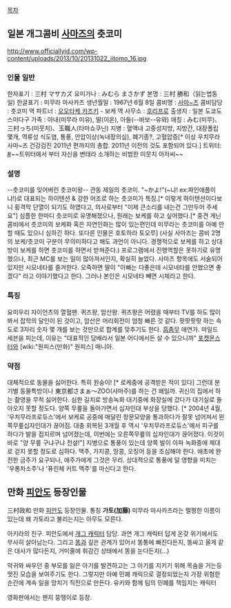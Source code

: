 [[목차]]

== 일본 개그콤비 [[사마즈]]의 츳코미 ==

http://www.officiallyjd.com/wp-content/uploads/2013/10/20131022_iitomo_16.jpg
=== 인물 일반 ===
한자표기 : 三村 マサカズ
요미가나 : みむら まさかず
본명 : 三村 勝和（읽는법동일)
한글표기 : 미무라 마사카즈
생년월일 : 1967년 6월 8일
콤비명 : [[사마~즈]]
콤비담당 : 츳코미 역
파트너 : [[오오타케 카즈키]] - 보케 역
사무소 : [[호리프로]]
출생지 : 일본 도쿄도 스미다구
가족 : 아내(미무라 미유), 딸(이온), 아들(--바보--유와)
애칭 : みむ(미무)、三村っち(미뭇치)、玉職人(타마쇼쿠닌)
지병 : 혈액내 고중성지방, 지방간, 대장폴립 몇개, 역류성 식도염, 통풍, 안압이상(녹내장의심), 폐기종?, 고혈압증[* 이상 우치무라 사마~즈 건강검진 2011년 편까지의 총합. 2011년 이전의 것도 포함되어 있다.]
트위터: [https://twitter.com/hentaimimura #]~~트위터에서 부터 자신을 변태라 소개하는 비범한 미뭇치 아저씨~~

=== 설명 ===
--츳코미를 잊어버린 츳코미왕-- 관동 제일의 츳코미. 
"~かよ!"(~냐! ex:파인애플이냐!)로 대표되는 하이텐션 & 강한 어조로 하는 츳코미가 특징.[* 이렇게 하이텐션이다보니 횡격막 단열이 되기도 하였다고, 의사로부터 "이제 큰소리를 내는건 그만두어 주세요"]
심플한 한마디 츳코미로 유명해졌으나, 원래는 보케를 하고 싶어했다.[* 중견 게닌 콤비에서 츳코미의 보케화 혹은 자연인화는 많이 있는편인데 미무라는 츳코미를 아예 안 할 때도 있으니 심하긴 하다. 또다른 인물은 호토하라 토오루]
(사실 사마즈는 콤비 2명의 보케/츳코미 구분이 무의미하다고 해도 과언이 아니다. 경쟁적으로 보케를 하고 상대방이 보케를 하면 츳코미를 하면서 받쳐준다.)
프로그램에서 진행역할은 못하기로 유명했으나, 최근 MC를 보는 일이 많아져서인지, 확실히 늘었다.
사마즈 항목에도 서술되어있지만 시모네타를 즐겨한다. 오죽하면 딸이 "아빠는 다좋은데 시모네타를 안했으면 좋겠다" 라고 이야기했다고 한다. 그러나 본인은 시모네타 빼면 시체라고 한다.


=== 특징 ===
요미우리 자이언츠의 열혈팬.
퀴즈왕, 암산왕. 퀴즈왕은 어렸을 때부터 TV를 하도 많이 봐서 잡학의 달인이 된 것이고, 암산은 머리회전이 엄청 빠른 것 같다. 팟팟팟팟 하는 속도로 3자리 숫자 몇 개를 보는 것만으로 합계를 맞추기도 한다. [[흠좀무]]
애연가. 마일드 세븐을 피는데, 이유는 "대표적인 담배라서 일본 어디에서든 살 수 있으니까"
[[포켓몬스터]]와 [wiki:"원피스(만화)" 원피스] 매니아.


=== 약점 ===
대체적으로 동물을 싫어한다. 특히 원숭이! [* 로케중에 공격받은 적이 있다] 그런데 분기별 동물특방이나 東京都さまぁ〜ZOO(사마주)를 하는 건 왜일까.
귀신의 집에서 하는 촬영을 무척 싫어한다.
심한 길치로 방송녹화 대기중에 화장실에 갔다가 대기실로 돌아오지 못할 정도다.
양쪽 무릎을 돌아가면서 십자인대 부상을 당했다. [* 2004년 4월, '우치무라프로듀스'에서 보케로 공중에 매달린 창문모양을 통과하다가 잘못 넘어져서 왼쪽무릎십자인대가 끊어짐. 대충 회복된 3개월 후 역시 '우치무라프로듀스'에서 피구를 하다가 발을 접지르며 넘어졌는데, 이번에는 오른쪽무릎의 십자인대가 끊어졌다. 이것이 바로 "양 무릎 구냐구냐 전설!"]
지병으로 통풍이 있는데 양쪽 발이 아파 녹화중에 제대로 걷지 못할 정도로 심하다. 맥주, 가지콩, 땅콩, 오징어 등을 조심해야 한다. 애초에 완전한 금주가 요구되나, 애주가에게 그것은 무리. 상대적으로 통풍에 덜 영향을 미치는 '우롱차소주'나 '퓨린체 커트 맥주'를 마신다고 한다.


== 만화 [[피안도]] 등장인물 ==

三村政和
만화 [[피안도]] 등장인물. 통칭 '''가토(加藤)'''
미무라 마사카즈라는 멀쩡한 이름이 있는데 왜 가토라고 불리는지는 아무도 모른다. 

아키라의 친구. 피안도에서 [[개그 캐릭터]] 담당. 과연 개그 캐릭터 답게 온갖 위기에서도 무사히 살아남는다. 그리고 [[똥]]과 깊은 관계가 있어서 똥통에 빠진다든지, 똥싸고 올게 같은 대사가 많다든지, 거미줄에 휘감긴 상태에서 똥을 눈다든지(...)

악귀와 싸우던 중 부모를 잃은 아기를 발견하고는 그 아기를 지키기 위해 목숨을 거는등 멋진 모습을 보여주기도 한다. 그렇지만 아예 민폐 캐릭으로 결정되었는지 가장 위험한 순간에 계속 일을 망치기 직전으로 만든다. 유키와 함께 팀의 민폐를 책임지는 캐릭터

영화판에서는 왠지 뚱땡이로 등장.
